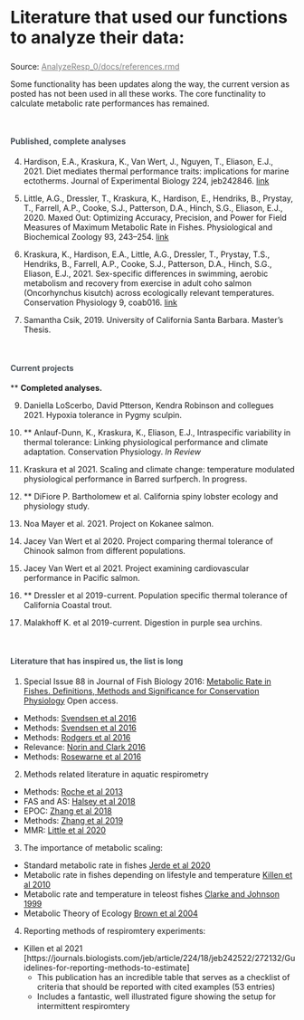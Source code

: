 

<div class="page-header">
  <h2 style="font-size: 30px; text-align:left;">Literature that used our functions to analyze their data:</h2>
  <p>Source: <a href = "https://github.com/kraskura/AnalyzeResp_0/blob/main/docs/references.rmd" style = "color:gray;">AnalyzeResp_0/docs/references.rmd</a></p>
</div>

<div class="well">
Some functionality has been updates along the way, the current version as posted has not been used in all these works. The core functinality to calculate metabolic rate performances has remained. 
</div>

<br>
<h4 style="color:#495057; font-weight: bold;  text-align: left">Published, complete analyses</h4>

4) Hardison, E.A., Kraskura, K., Van Wert, J., Nguyen, T., Eliason, E.J., 2021. Diet mediates thermal performance traits: implications for marine ectotherms. Journal of Experimental Biology 224, jeb242846. [link](https://doi.org/10.1242/jeb.242846)

3) Little, A.G., Dressler, T., Kraskura, K., Hardison, E., Hendriks, B., Prystay, T., Farrell, A.P., Cooke, S.J., Patterson, D.A., Hinch, S.G., Eliason, E.J., 2020. Maxed Out: Optimizing Accuracy, Precision, and Power for Field Measures of Maximum Metabolic Rate in Fishes. Physiological and Biochemical Zoology 93, 243–254. [link](https://doi.org/10.1086/708673)

2) Kraskura, K., Hardison, E.A., Little, A.G., Dressler, T., Prystay, T.S., Hendriks, B., Farrell, A.P., Cooke, S.J., Patterson, D.A., Hinch, S.G., Eliason, E.J., 2021. Sex-specific differences in swimming, aerobic metabolism and recovery from exercise in adult coho salmon (Oncorhynchus kisutch) across ecologically relevant temperatures. Conservation Physiology 9, coab016. [link](https://doi.org/10.1093/conphys/coab016)

1) Samantha Csik, 2019. University of California Santa Barbara. Master's Thesis.  

<br>
<h4 style="color:#495057; font-weight: bold;  text-align: left">Current projects</h4>

** **Completed analyses.** 

9) Daniella LoScerbo, David Ptterson, Kendra Robinson and collegues 2021. Hypoxia tolerance in Pygmy sculpin.

8) ** Anlauf-Dunn, K., Kraskura, K., Eliason, E.J., Intraspecific variability in thermal tolerance: Linking physiological performance and climate adaptation. Conservation Physiology. *In Review*

7) Kraskura et al 2021. Scaling and climate change: temperature modulated physiological performance in Barred surfperch. In progress. 

6) ** DiFiore P. Bartholomew et al. California spiny lobster ecology and physiology study. 

5) Noa Mayer et al. 2021. Project on Kokanee salmon.

4) Jacey Van Wert et al 2020. Project comparing thermal tolerance of Chinook salmon from different populations. 

3) Jacey Van Wert et al 2021. Project examining cardiovascular performance in Pacific salmon.

2) ** Dressler et al 2019-current. Population specific thermal tolerance of California Coastal trout.

1) Malakhoff K. et al 2019-current. Digestion in purple sea urchins. 


<br><h4 style="color:#495057; font-weight: bold;  text-align: left">Literature that has inspired us, the list is long</h4>

1. Special Issue 88 in Journal of Fish Biology 2016: [Metabolic Rate in Fishes. Definitions, Methods and Significance for Conservation Physiology](https://onlinelibrary.wiley.com/toc/10958649/2016/88/1)
Open access.
  - Methods: [Svendsen et al 2016](http://doi.wiley.com/10.1111/jfb.12797)
  - Methods: [Svendsen et al 2016](http://doi.wiley.com/10.1111/jfb.12851)
  - Methods: [Rodgers et al 2016](http://doi.wiley.com/10.1111/jfb.12848)
  - Relevance: [Norin and Clark 2016](https://onlinelibrary.wiley.com/doi/full/10.1111/jfb.12796)
  - Methods: [Rosewarne et al 2016](https://onlinelibrary.wiley.com/doi/10.1111/jfb.12795)

2. Methods related literature in aquatic respirometry
  * Methods: [Roche et al 2013](https://onlinelibrary.wiley.com/doi/pdf/10.1111/jfb.12795)
  * FAS and AS: [Halsey et al 2018](https://link.springer.com/article/10.1007/s11160-018-9516-3)
  * EPOC: [Zhang et al 2018](http://doi.wiley.com/10.1111/jfb.13593)
  * Methods: [Zhang et al 2019](https://jeb.biologists.org/content/222/12/jeb196568.long)
  * MMR: [Little et al 2020](https://doi.org/10.1086/708673)

3. The importance of metabolic scaling:
  * Standard metabolic rate in fishes [Jerde et al 2020](https://onlinelibrary.wiley.com/doi/abs/10.1111/jfb.14218)
  * Metabolic rate in fishes depending on lifestyle and temperature [Killen et al 2010](http://doi.wiley.com/10.1111/j.1461-0248.2009.01415.x)
  * Metabolic rate and temperature in teleost fishes [Clarke and Johnson 1999](https://besjournals.onlinelibrary.wiley.com/doi/abs/10.1046/j.1365-2656.1999.00337.x)
  * Metabolic Theory of Ecology [Brown et al 2004](http://doi.wiley.com/10.1890/03-9000)

4. Reporting methods of respiromtery experiments:
  * Killen et al 2021 [https://journals.biologists.com/jeb/article/224/18/jeb242522/272132/Guidelines-for-reporting-methods-to-estimate]
    - This publication has an incredible table that serves as a checklist of criteria that should be reported with cited examples (53 entries) 
    - Includes a fantastic, well illustrated figure showing the setup for intermittent respiromtery

